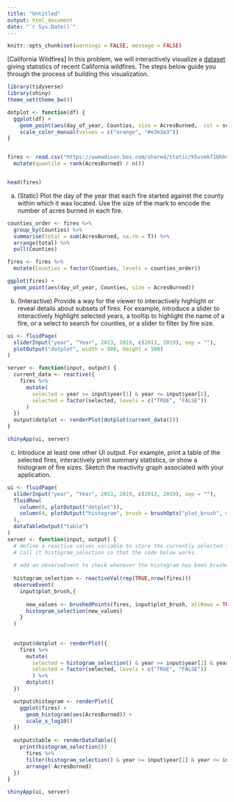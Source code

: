 ---
title: "Untitled"
output: html_document
date: "`r Sys.Date()`"
---

```{r, echo = FALSE}
knitr::opts_chunk$set(warnings = FALSE, message = FALSE)
```

[California Wildfires] In this problem, we will interactively visualize a
[dataset](https://uwmadison.box.com/shared/static/k5vvekf1bhh9e16qb9s66owygc70t7dm.csv)
giving statistics of recent California wildfires. The steps below guide you
through the process of building this visualization.

```{r}
library(tidyverse)
library(shiny)
theme_set(theme_bw())

dotplot <- function(df) {
  ggplot(df) +
    geom_point(aes(day_of_year, Counties, size = AcresBurned,  col = selected)) +
    scale_color_manual(values = c("orange", "#e3e3e3"))
}


fires <- read.csv("https://uwmadison.box.com/shared/static/k5vvekf1bhh9e16qb9s66owygc70t7dm.csv") %>%
  mutate(quantile = rank(AcresBurned) / n())


head(fires)
```
    
a. (Static) Plot the day of the year that each fire started against the
county within which it was located. Use the size of the mark to encode the
number of acres burned in each fire.

```{r, fig.width = 8, fig.height = 6}
counties_order <- fires %>%
  group_by(Counties) %>%
  summarise(total = sum(AcresBurned, na.rm = T)) %>%
  arrange(total) %>%
  pull(Counties)

fires <- fires %>%
  mutate(Counties = factor(Counties, levels = counties_order))

ggplot(fires) +
  geom_point(aes(day_of_year, Counties, size = AcresBurned))
```

b. (Interactive) Provide a way for the viewer to interactively highlight or
reveal details about subsets of fires. For example, introduce a slider to
interactively highlight selected years, a tooltip to highlight the name of a
fire, or a select to search for counties, or a slider to filter by fire
size.

```{r}
ui <- fluidPage(
  sliderInput("year", "Year", 2013, 2019, c(2013, 2019), sep = ""),
  plotOutput("dotplot", width = 800, height = 500)
)

server <- function(input, output) {
  current_data <- reactive({
    fires %>%
      mutate(
        selected = year >= input$year[1] & year <= input$year[2],
        selected = factor(selected, levels = c("TRUE", "FALSE"))
      )
  })
  output$dotplot <- renderPlot(dotplot(current_data()))
}

shinyApp(ui, server)
```

c. Introduce at least one other UI output. For example, print a table of the
selected fires, interactively print summary statistics, or show a histogram
of fire sizes. Sketch the reactivity graph associated with your application.

```{r}
ui <- fluidPage(
  sliderInput("year", "Year", 2013, 2019, c(2013, 2019), sep = ""),
  fluidRow(
    column(8, plotOutput("dotplot")),
    column(4, plotOutput("histogram", brush = brushOpts("plot_brush", direction = "x"))), ## update to make this brushable.
  ),
  dataTableOutput("table")
)
server <- function(input, output) {
  # define a reactive values variable to store the currently selected fires.
  # Call it histogram_selection so that the code below works.
  
  # add an observeEvent to check whenever the histogram has been brushed
  
  histogram_selection <- reactiveVal(rep(TRUE,nrow(fires)))
  observeEvent(
    input$plot_brush,{
    
      new_values <- brushedPoints(fires, input$plot_brush, allRows = TRUE)$selected_
      histogram_selection(new_values)  
    }
  )
  
  
  output$dotplot <- renderPlot({
    fires %>%
      mutate(
        selected = histogram_selection() & year >= input$year[1] & year <= input$year[2],
        selected = factor(selected, levels = c("TRUE", "FALSE"))
        ) %>%
      dotplot()
  })

  output$histogram <- renderPlot({
    ggplot(fires) +
      geom_histogram(aes(AcresBurned)) +
      scale_x_log10()
  })
  
  output$table <- renderDataTable({
    print(histogram_selection())
      fires %>%
      filter(histogram_selection() & year >= input$year[1] & year <= input$year[2]) %>%
      arrange(-AcresBurned)
  })
}

shinyApp(ui, server)
```